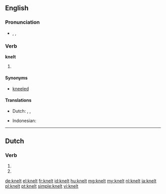 ==English==

===Pronunciation===
* {{enPR|nĕlt}}, {{IPA|/nɛlt/}}, {{X-SAMPA|/nElt/}}
*: {{rhymes|ɛlt}}

===Verb===
'''knelt'''

# {{past of|kneel}}

====Synonyms====
* [[kneeled]]

====Translations====
{{trans-top|simple past tense and past participle of ''kneel''}}
* Dutch: {{t-|nl|knielde}}, {{t-|nl|knielden}}, {{t+|nl|geknield}}
{{trans-mid}}
* Indonesian: {{t+|id|lutut|alt=berlutut|xs=Indonesian}}
{{trans-bottom}}

----

==Dutch==

===Verb===
{{head|nl}}

# {{nl-verb-form|p=23|n=sg|t=pres|m=ind|knellen}}
# {{nl-verb-form|n=pl|m=imp|knellen}}

[[de:knelt]]
[[el:knelt]]
[[fr:knelt]]
[[id:knelt]]
[[hu:knelt]]
[[mg:knelt]]
[[my:knelt]]
[[nl:knelt]]
[[ja:knelt]]
[[pl:knelt]]
[[pt:knelt]]
[[simple:knelt]]
[[vi:knelt]]